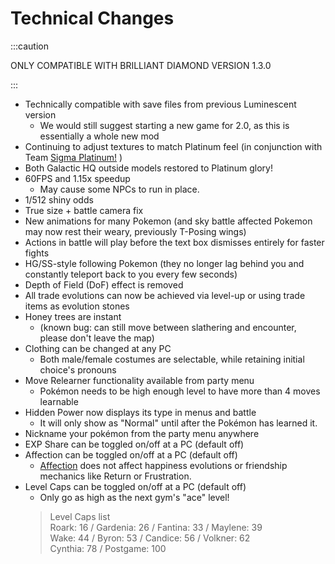 
# Technical Changes


:::caution

ONLY COMPATIBLE WITH BRILLIANT DIAMOND VERSION 1.3.0

:::

- Technically compatible with save files from previous Luminescent version
  - We would still suggest starting a new game for 2.0, as this is essentially a whole new mod
- Continuing to adjust textures to match Platinum feel (in conjunction with Team [Sigma Platinum!](https://gamebanana.com/mods/344674) )
- Both Galactic HQ outside models restored to Platinum glory!
- 60FPS and 1.15x speedup
  - May cause some NPCs to run in place.
- 1/512 shiny odds
- True size + battle camera fix
- New animations for many Pokemon (and sky battle affected Pokemon may now rest their weary, previously T-Posing wings)
- Actions in battle will play before the text box dismisses entirely for faster fights
- HG/SS-style following Pokemon (they no longer lag behind you and constantly teleport back to you every few seconds)
- Depth of Field (DoF) effect is removed
- All trade evolutions can now be achieved via level-up or using trade items as evolution stones
- Honey trees are instant
  - (known bug: can still move between slathering and encounter, please don't leave the map)
- Clothing can be changed at any PC
  - Both male/female costumes are selectable, while retaining initial choice's pronouns
- Move Relearner functionality available from party menu
  - Pokémon needs to be high enough level to have more than 4 moves learnable
- Hidden Power now displays its type in menus and battle
  - It will only show as "Normal" until after the Pokémon has learned it.
- Nickname your pokémon from the party menu anywhere
- EXP Share can be toggled on/off at a PC (default off)
- Affection can be toggled on/off at a PC (default off)
  - [Affection](https://bulbapedia.bulbagarden.net/wiki/Affection) does not affect happiness evolutions or friendship mechanics like Return or Frustration.
- Level Caps can be toggled on/off at a PC (default off)
  - Only go as high as the next gym's "ace" level!
  > Level Caps list  
	Roark: <Spoiler revealedColor='transparent'>16</Spoiler> / Gardenia: <Spoiler revealedColor='transparent'>26</Spoiler> / Fantina: <Spoiler revealedColor='transparent'>33</Spoiler> / Maylene: <Spoiler revealedColor='transparent'>39</Spoiler>  
	Wake: <Spoiler revealedColor='transparent'>44</Spoiler> / Byron: <Spoiler revealedColor='transparent'>53</Spoiler> / Candice: <Spoiler revealedColor='transparent'>56</Spoiler> / Volkner: <Spoiler revealedColor='transparent'>62</Spoiler>  
	Cynthia: <Spoiler revealedColor='transparent'>78</Spoiler> / Postgame: <Spoiler revealedColor='transparent'>100</Spoiler>